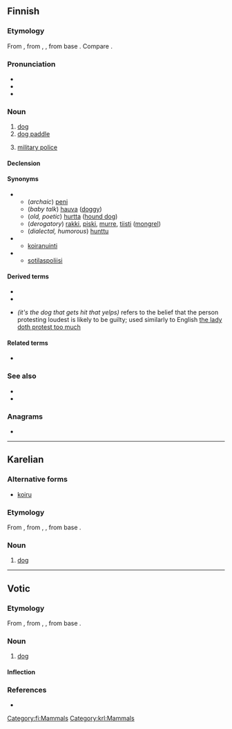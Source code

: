 ==Finnish==
{{wikipedia|lang=fi}}

===Etymology===
From {{inh|fi|fiu-fin-pro|*koira}}, from {{etyl|urj-pro|fi}} {{m|urj-pro|*kojra}}, {{m|urj-pro|*kojera}}, from {{etyl|urj-pro|fi}} base {{m|urj-pro|*koj(e)-||male, human}}. Compare {{m|fi|koiras}}.

===Pronunciation===
* {{fi-IPA}}
* {{rhymes|lang=fi|oirɑ}}
* {{hyphenation|koi|ra|lang=fi}}

===Noun===
{{fi-noun}}

# [[dog]]
# [[dog paddle]] {{gloss|swimming stroke}}
# {{lb|fi|military slang}} [[military police]]

====Declension====
{{fi-decl-koira|koir|||a}}

====Synonyms====
* {{sense|dog}}
** (''archaic'') [[peni]]
** (''baby talk'') [[hauva]] ([[doggy]])
** (''old, poetic'') [[hurtta]] ([[hound dog]])
** (''derogatory'') [[rakki]], [[piski]], [[murre]], [[tiisti]] ([[mongrel]])
** (''dialectal, humorous'') [[hunttu]]
* {{sense|swimming stroke}}
** [[koiranuinti]]
* {{sense|military police}}
** [[sotilaspoliisi]]

====Derived terms====
* {{l|fi|koiramainen}}
* {{l|fi|koiruus}}
* {{l|fi|se koira älähtää, johon kalikka kalahtaa}} ''(it's the dog that gets hit that yelps)'' refers to the belief that the person protesting loudest is likely to be guilty; used similarly to English [[the lady doth protest too much]]
{{der4|lang=fi|title=Concrete compounds|ajokoira|bernhardinkoira|dalmatiankoira|eskimokoira|faraokoira|hirvikoira|homekoira|huumekoira|jälkikoira|jäniskoira|kääpiökoira|kahlekoira|kanakoira|karhukoira|käyttökoira|kiinanpalatsikoira|koiraeläin|koiraemo|koirakilpailu|koirakoulu|koiralauma|koiranäyttely|koiranelämä|koirankarva|koirankasvattaja|koirankeksi|koirankirppu|koirankoppi|koiranpenikka|koiranpentu|koiranvahti|koirapoliisi|koirapuisto|koirarotu|koirasusi|koiratarha|koiravaljakko|koiravero|kulkukoira|kuulokoira|lahokoira|laivakoira|lapinkoira|lapinporokoira|lintukoira|luolakoira|malmikoira|maltankoira|mäyräkoira|metsästyskoira|newfoundlandinkoira|opaskoira|paimenkoira|palveluskoira|pelastuskoira|pentukoira|perhoskoira|poikakoira|poliisikoira|pommikoira|porokoira|pyreneittenkoira|rakkikoira|rauniokoira|rotukoira|samojedinkoira|seurakoira|sotakoira|supikoira|susikoira|sylikoira|tyttökoira|uroskoira|vahtikoira|vainukoira|vartiokoira|verikoira|vetokoira|vihikoira|villakoira|vinttikoira}}
{{der4|lang=fi|title=Figurative compounds|koiranheinä|koiranheisi|koiranilma|koirankieli|koirankorva|koiranköynnös|koirankuje|koirankuri|koiranleuka|koirannauris|koiranpensas|koiranpommi|koiranputki|koiranuinti|koiranuni|koiranvirka|laiskakoira}}

====Related terms====
* {{l|fi|koiras}}

===See also===
* {{l|fi|narttu}}
* {{l|fi|penikka}}

===Anagrams===
* {{anagrams|fi|Kairo|kiroa|koria|okria}}

[[Category:fi:Mammals]]

----

==Karelian==

===Alternative forms===
* [[koiru]]

===Etymology===
From {{inh|krl|fiu-fin-pro|*koira}}, from {{etyl|urj-pro|krl}} {{m|urj-pro|*kojra}}, {{m|urj-pro|*kojera}}, from {{etyl|urj-pro|krl}} base {{m|urj-pro|*koj(e)-||male, human}}.

===Noun===
{{krl-noun}}

# [[dog]]

[[Category:krl:Mammals]]

----

==Votic==

===Etymology===
From {{inh|vot|fiu-fin-pro|*koira}}, from {{etyl|urj-pro|vot}} {{m|urj-pro|*kojra}}, {{m|urj-pro|*kojera}}, from {{etyl|urj-pro|vot}} base {{m|urj-pro|*koj(e)-||male, human}}.

===Noun===
{{vot-noun|koiraa|koiraa}}

# [[dog]]

====Inflection====
{{vot-decl|koira|koiraa|koiraa|koiraa|koiraz|koirass|koiralõ|koirall|koiralt|koirassi|koirana|koiraka|koiralõssa|koirad|koirõje|koirõit|koirõisõ|koirõiz|koirõiss|koirõilõ|koirõil|koirõlt|koirõissi|koirõina|koirõika|koirõilõssa}}

===References===
* {{R:vot:VKS}}

{{topics|vot|Canids}}
